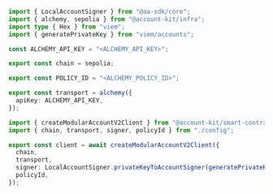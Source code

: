 ```ts twoslash title="config.ts"
import { LocalAccountSigner } from "@aa-sdk/core";
import { alchemy, sepolia } from "@account-kit/infra";
import type { Hex } from "viem";
import { generatePrivateKey } from "viem/accounts";

const ALCHEMY_API_KEY = "<ALCHEMY_API_KEY>";

export const chain = sepolia;

export const POLICY_ID = "<ALCHEMY_POLICY_ID>";

export const transport = alchemy({
  apiKey: ALCHEMY_API_KEY,
});
```

```ts twoslash title="client.ts"
import { createModularAccountV2Client } from "@account-kit/smart-contracts";
import { chain, transport, signer, policyId } from "./config";

export const client = await createModularAccountV2Client({
  chain,
  transport,
  signer: LocalAccountSigner.privateKeyToAccountSigner(generatePrivateKey()),
  policyId,
});
```
